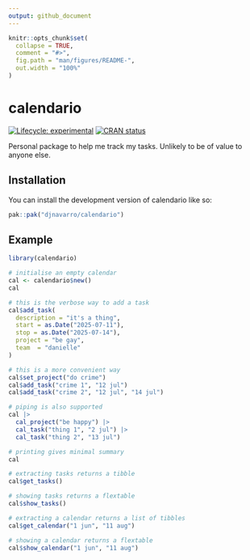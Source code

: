 ```yaml
---
output: github_document
---
```


<!-- README.md is generated from README.Rmd. Please edit that file -->

```r
knitr::opts_chunk$set(
  collapse = TRUE,
  comment = "#>",
  fig.path = "man/figures/README-",
  out.width = "100%"
)
```

# calendario

<!-- badges: start -->
[![Lifecycle: experimental](https://img.shields.io/badge/lifecycle-experimental-orange.svg)](https://lifecycle.r-lib.org/articles/stages.html#experimental)
[![CRAN status](https://www.r-pkg.org/badges/version/calendario)](https://CRAN.R-project.org/package=calendario)
<!-- badges: end -->

Personal package to help me track my tasks. Unlikely to be of value to anyone else.


## Installation

You can install the development version of calendario like so:

``` r
pak::pak("djnavarro/calendario")
```

## Example

```r
library(calendario)

# initialise an empty calendar
cal <- calendario$new()
cal

# this is the verbose way to add a task
cal$add_task(
  description = "it's a thing",
  start = as.Date("2025-07-11"),
  stop = as.Date("2025-07-14"),
  project = "be gay",
  team  = "danielle"
)

# this is a more convenient way
cal$set_project("do crime")
cal$add_task("crime 1", "12 jul")
cal$add_task("crime 2", "12 jul", "14 jul")

# piping is also supported
cal |>
  cal_project("be happy") |>
  cal_task("thing 1", "2 jul") |>
  cal_task("thing 2", "13 jul")

# printing gives minimal summary
cal 

# extracting tasks returns a tibble
cal$get_tasks()

# showing tasks returns a flextable
cal$show_tasks()

# extracting a calendar returns a list of tibbles
cal$get_calendar("1 jun", "11 aug")

# showing a calendar returns a flextable
cal$show_calendar("1 jun", "11 aug")
```

